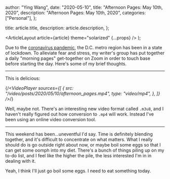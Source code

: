 
  author: "Ying Wang",
  date: "2020-05-10",
  title: "Afternoon Pages: May 10th, 2020",
  description: "Afternoon Pages: May 10th, 2020",
  categories: ["Personal"],
};

  title: article.title,
  description: article.description,
};

  <ArticleLayout article={article} theme="solarized" {...props} />
);

Due to the [coronavirus
pandemic](https://en.wikipedia.org/wiki/2019-20_coronavirus_pandemic), the D.C.
metro region has been in a state of lockdown. To alleviate fear and stress, my
writer's group has put together a daily "morning pages" get-together on Zoom in
order to touch base before starting the day. Here's some of my brief thoughts.

---

This is delicious:

{/_<VideoPlayer
sources={[
{
src: "/video/posts/2020/05/10/afternoon_pages.mp4",
type: "video/mp4",
},
]}
/>_/}

Well, maybe not. There's an interesting new video format called `.m3u8`, and I
haven't really figured out how conversion to `.mp4` will work. Instead I've been
using an online video conversion tool.

---

This weekend has been...uneventful I'd say. Time is definitely blending
together, and it's difficult to concentrate on what matters. What I really
should do is go outside right about now, or maybe boil some eggs so that I can
get some oomph into my diet. There's a bunch of things piling up on my to-do
list, and I feel like the higher the pile, the less interested I'm in in dealing
with it.

Yeah, I think I'll just go boil some eggs. I need to eat something today.
